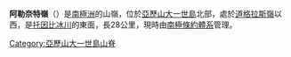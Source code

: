 {{Coord|69|41|S|69|32|W|source:GNIS|display=title}}

'''阿勒奈特嶺'''（{{lang-en|Arenite Ridge}}）是[[南極洲|南極洲]]的山嶺，位於[[亞歷山大一世島|亞歷山大一世島]]北部，處於[[道格拉斯嶺|道格拉斯嶺]]以西，是[[托因比冰川|托因比冰川]]的東面，長28公里，現時由[[南極條約體系|南極條約體系]]管理。

{{DEFAULTSORT:Arenite Ridge}}
[[Category:亞歷山大一世島山脊|Category:亞歷山大一世島山脊]]


{{AlexanderIsland-geo-stub}}